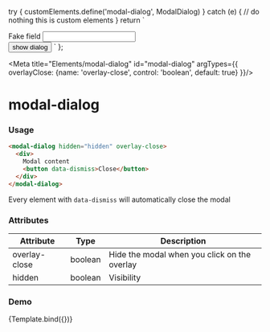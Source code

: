 
  try {
    customElements.define('modal-dialog', ModalDialog)
  } catch (e) {
    // do nothing this is custom elements
  }
  return `
<div>
  <label for="fake">Fake field</label>
  <input type="text" name="fake" id="fake" />
</div>
<button
  id="button"
  onclick="document.querySelector('modal-dialog').removeAttribute('hidden')"
>
  show dialog
</button>
<modal-dialog hidden="hidden" ${overlayClose ? 'overlay-close' : ''}>
  <div class="card" id="modal-box">
    <header>Demonstration</header>
    <form action="" class="stack">
      <div>
        <label for="firstname">Firstname</label>
        <input type="text" name="firstname" id="firstname" />
      </div>
      <div>
        <label for="lastname">Lastname</label>
        <input type="text" name="lastname" id="lastname" />
      </div>
    </form>
    <p>
      Lorem ipsum dolor sit amet, consectetur adipisicing elit. Ad autem
      corporis delectus deserunt doloremque fuga fugit hic in magni
      molestiae, nesciunt nisi optio rem, sint tempore velit vero?
      Architecto, consequatur.
    </p>
    <footer>
      <button data-dismiss>Cancel</button>
      <button data-dismiss id="okbutton">Ok</button>
    </footer>
    <button
      data-dismiss
      aria-label="Close"
      class="modal-close"
      id="closebutton"
    >
      x
    </button>
  </div>
</modal-dialog>
`
};

<Meta title="Elements/modal-dialog" id="modal-dialog" argTypes={{
  overlayClose: {name: 'overlay-close', control: 'boolean', default: true}
}}/>

# modal-dialog

### Usage

```html
<modal-dialog hidden="hidden" overlay-close>
  <div>
    Modal content
    <button data-dismiss>Close</button>
  </div>
</modal-dialog>
```

Every element with `data-dismiss` will automatically close the modal

### Attributes

| Attribute       | Type     | Description                                          |
|-----------------|----------|------------------------------------------------------|
| overlay-close   | boolean  | Hide the modal when you click on the overlay         |
| hidden          | boolean  | Visibility

### Demo

<Canvas>
  <Story name="Default" args={{overlayClose: true}}>
    {Template.bind({})}
  </Story>
</Canvas>
